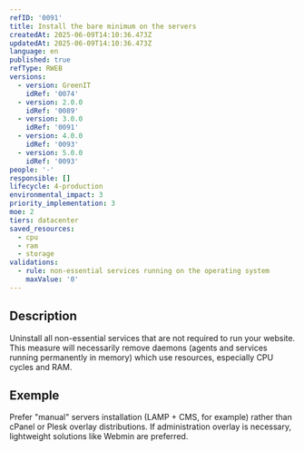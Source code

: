 ```yaml
---
refID: '0091'
title: Install the bare minimum on the servers
createdAt: 2025-06-09T14:10:36.473Z
updatedAt: 2025-06-09T14:10:36.473Z
language: en
published: true
refType: RWEB
versions:
  - version: GreenIT
    idRef: '0074'
  - version: 2.0.0
    idRef: '0089'
  - version: 3.0.0
    idRef: '0091'
  - version: 4.0.0
    idRef: '0093'
  - version: 5.0.0
    idRef: '0093'
people: '-'
responsible: []
lifecycle: 4-production
environmental_impact: 3
priority_implementation: 3
moe: 2
tiers: datacenter
saved_resources:
  - cpu
  - ram
  - storage
validations:
  - rule: non-essential services running on the operating system
    maxValue: '0'
---
```


## Description

Uninstall all non-essential services that are not required to run your website. This measure will necessarily remove daemons (agents and services running permanently in memory) which use resources, especially CPU cycles and RAM.

## Exemple

Prefer "manual" servers installation (LAMP + CMS, for example) rather than cPanel or Plesk overlay distributions. If administration overlay is necessary, lightweight solutions like Webmin are preferred.
